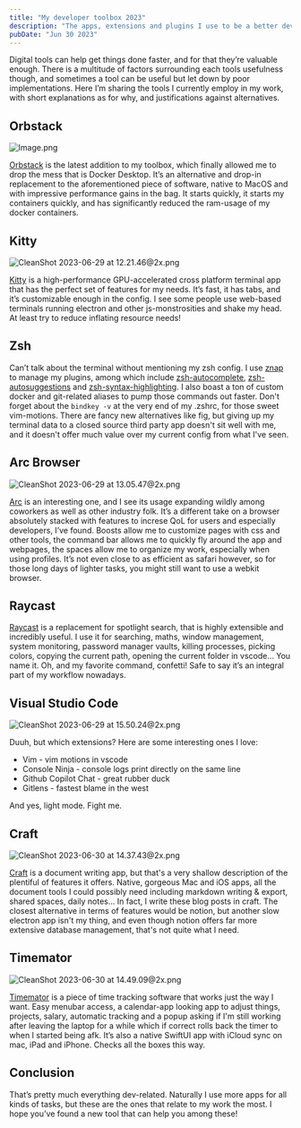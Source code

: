 ```yaml
---
title: "My developer toolbox 2023"
description: "The apps, extensions and plugins I use to be a better developer."
pubDate: "Jun 30 2023"
---
```


Digital tools can help get things done faster, and for that they’re valuable enough. There is a multitude of factors surrounding each tools usefulness though, and sometimes a tool can be useful but let down by poor implementations. Here I’m sharing the tools I currently employ in my work, with short explanations as for why, and justifications against alternatives.

## Orbstack

![Image.png](https://res.craft.do/user/full/cf2fd0af-d7c6-db82-e90b-02d6d493f9eb/doc/D53EE95B-B317-4330-8959-3F88B3424EAC/3F0C53B0-B1C5-4BBA-A19B-F1DFD06CB6C8_2/JHzzaVkO6yrDvWAPUjwOXUS2St5depT6jNJ1NSoX8W0z/Image.png)

[Orbstack](https://orbstack.dev/) is the latest addition to my toolbox, which finally allowed me to drop the mess that is Docker Desktop. It’s an alternative and drop-in replacement to the aforementioned piece of software, native to MacOS and with impressive performance gains in the bag. It starts quickly, it starts my containers quickly, and has significantly reduced the ram-usage of my docker containers.

## Kitty

![CleanShot 2023-06-29 at 12.21.46@2x.png](https://res.craft.do/user/full/cf2fd0af-d7c6-db82-e90b-02d6d493f9eb/doc/D53EE95B-B317-4330-8959-3F88B3424EAC/A1A56B38-9A76-40A6-91F9-EED049024BD6_2/1TVN2PpknfRXpAjDTp7eV1CJE45T2CIXxRbpoa2ThCkz/CleanShot%202023-06-29%20at%2012.21.462x.png)

[Kitty](https://sw.kovidgoyal.net/kitty/) is a high-performance GPU-accelerated cross platform terminal app that has the perfect set of features for my needs. It’s fast, it has tabs, and it’s customizable enough in the config. I see some people use web-based terminals running electron and other js-monstrosities and shake my head. At least try to reduce inflating resource needs!

## Zsh

Can’t talk about the terminal without mentioning my zsh config. I use [znap](https://github.com/marlonrichert/zsh-snap) to manage my plugins, among which include [zsh-autocomplete](https://github.com/marlonrichert/zsh-autocomplete), [zsh-autosuggestions](https://github.com/zsh-users/zsh-autosuggestions) and [zsh-syntax-highlighting](https://github.com/zsh-users/zsh-syntax-highlighting.git). I also boast a ton of custom docker and git-related aliases to pump those commands out faster. Don't forget about the `bindkey -v` at the very end of my .zshrc, for those sweet vim-motions. There are fancy new alternatives like fig, but giving up my terminal data to a closed source third party app doesn't sit well with me, and it doesn't offer much value over my current config from what I've seen.

## Arc Browser

![CleanShot 2023-06-29 at 13.05.47@2x.png](https://res.craft.do/user/full/cf2fd0af-d7c6-db82-e90b-02d6d493f9eb/doc/D53EE95B-B317-4330-8959-3F88B3424EAC/2F1F045A-A35C-47CC-B05C-B3EB30FA3BF7_2/HyAkJk9V1gJrqIXRAfegmNcYjWPfmPqi8Q7BcQyv71Ez/CleanShot%202023-06-29%20at%2013.05.472x.png)

[Arc](https://arc.net/) is an interesting one, and I see its usage expanding wildly among coworkers as well as other industry folk. It’s a different take on a browser absolutely stacked with features to increse QoL for users and especially developers, I’ve found. Boosts allow me to customize pages with css and other tools, the command bar allows me to quickly fly around the app and webpages, the spaces allow me to organize my work, especially when using profiles. It’s not even close to as efficient as safari however, so for those long days of lighter tasks, you might still want to use a webkit browser.

## Raycast

[Raycast](https://www.raycast.com/) is a replacement for spotlight search, that is highly extensible and incredibly useful. I use it for searching, maths, window management, system monitoring, password manager vaults, killing processes, picking colors, copying the current path, opening the current folder in vscode… You name it. Oh, and my favorite command, confetti! Safe to say it’s an integral part of my workflow nowadays.

## Visual Studio Code

![CleanShot 2023-06-29 at 15.50.24@2x.png](https://res.craft.do/user/full/cf2fd0af-d7c6-db82-e90b-02d6d493f9eb/doc/D53EE95B-B317-4330-8959-3F88B3424EAC/97FA26AB-D68F-44A7-9035-A0B0B31C14F9_2/TAUpyg2htGSQLQjJEMSGor5QbgrcnK0g369yefHscx8z/CleanShot%202023-06-29%20at%2015.50.242x.png)

Duuh, but which extensions? Here are some interesting ones I love:

- Vim - vim motions in vscode
- Console Ninja - console logs print directly on the same line
- Github Copilot Chat - great rubber duck
- Gitlens - fastest blame in the west

And yes, light mode. Fight me.

## Craft

![CleanShot 2023-06-30 at 14.37.43@2x.png](https://res.craft.do/user/full/cf2fd0af-d7c6-db82-e90b-02d6d493f9eb/doc/D53EE95B-B317-4330-8959-3F88B3424EAC/9AA6CA8B-39DA-44A5-92C8-3B8EE3296E1C_2/d4Gpn9NExjUFRAO0ffBma2UtmKddpbM4Y0eqVfmG34Uz/CleanShot%202023-06-30%20at%2014.37.432x.png)

[Craft](https://www.craft.do/) is a document writing app, but that's a very shallow description of the plentiful of features it offers. Native, gorgeous Mac and iOS apps, all the document tools I could possibly need including markdown writing & export, shared spaces, daily notes... In fact, I write these blog posts in craft. The closest alternative in terms of features would be notion, but another slow electron app isn't my thing, and even though notion offers far more extensive database management, that's not quite what I need.

## Timemator

![CleanShot 2023-06-30 at 14.49.09@2x.png](https://res.craft.do/user/full/cf2fd0af-d7c6-db82-e90b-02d6d493f9eb/doc/D53EE95B-B317-4330-8959-3F88B3424EAC/63885998-046D-4ADB-A6E9-F7A7F2A99B3F_2/phRQda9lqpQvpPXnCa6du0KyOkt1FcykGXcqpdL5GYUz/CleanShot%202023-06-30%20at%2014.49.092x.png)

[Timemator](https://timemator.com/) is a piece of time tracking software that works just the way I want. Easy menubar access, a calendar-app looking app to adjust things, projects, salary, automatic tracking and a popup asking if I'm still working after leaving the laptop for a while which if correct rolls back the timer to when I started being afk. It’s also a native SwiftUI app with iCloud sync on mac, iPad and iPhone. Checks all the boxes this way.

## Conclusion

That’s pretty much everything dev-related. Naturally I use more apps for all kinds of tasks, but these are the ones that relate to my work the most. I hope you’ve found a new tool that can help you among these!
